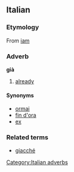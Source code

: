 ==Italian==
===Etymology===
From {{L.}} [[iam]]
===Adverb===
'''già'''
[[Category:Italian adverbs]]
# [[already]]

====Synonyms====
*[[ormai]]
*[[fin d'ora]]
*[[ex]]

===Related terms===
*[[giacché]]